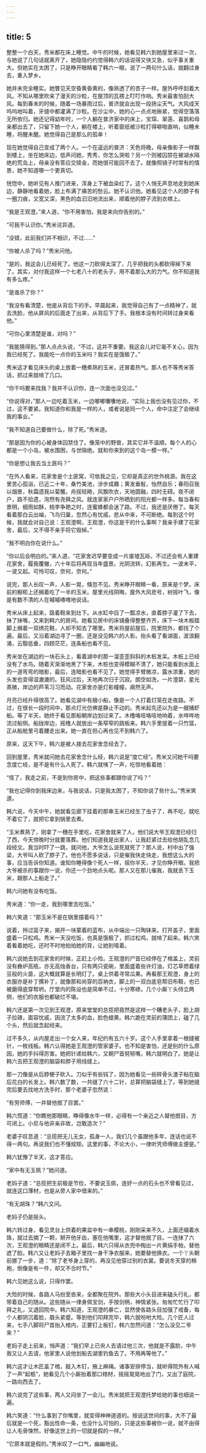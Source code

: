 ```yaml
---
---
---
```

title: 5
---




整整一个白天，秀米都在床上睡觉。中午的时候，她看见韩六到她屋里来过一次，与她说了几句话就离开了，她隐隐约约觉得韩六的话说得又快又急，似乎事关重大。但她实在太困了，只是睁开眼睛看了韩六一眼，说了一两句什么话，就翻过身去，重入梦乡。

她并未完全睡实。她瞥见天空昏黄昏黄的，像熟透了的杏子一样。屋外呼呼刮着大风。不知从哪里吹来了漫天的沙粒，在屋顶的瓦楞上叮叮作响。秀米最害怕刮大风。每到春末的时候，随着一场暴雨过后，普济就会出现一段扬尘天气。大风成天呜呜地叫着，牙缝中都灌满了沙粒。在沙尘中，她的心一点点地揪紧，觉得空落落无所依归。她还记得幼年时，一个人躺在普济家中的床上，宝琛、翠莲、喜鹊和母亲都出去了，只留下她一个人，躺在楼上，听着窗纸被沙粒打得噼啪直响，似睡未睡，将醒未醒。她觉得自己是那么的孤单！

现在她觉得自己变成了两个人。一个在遥远的普济：天色将晚，母亲像影子一样飘到楼上，坐在她床边，低声问她，秀秀，你怎么哭啦？另一个则被囚禁在被湖水隔绝的荒岛上，母亲没有答应交赎金，而她很可能回不去了。就像照镜子时常有的情景，她不知道哪一个更真切。

恍惚中，她听见有人推门进来，浑身上下被血染红了。这个人悄无声息地走到她床边，静静地看着她，脸上布满了痛苦的愁云。她不认识他。她看见这个人的脖子有一圈刀痕，又宽又深，黑色的血汩汩地流出来，顺着他的脖子流到衣襟上。

“我是王观澄。”来人道，“你不用害怕，我是来向你告别的。”

“可我不认识你。”秀米诧异道。

“没错，此前我们并不相识，不过……”

“你被人杀了吗？”秀米问他。

“是的，我这会儿已经死了。他这一刀砍得太深了，几乎把我的头都砍得掉下来了。其实，对付我这样一个七老八十的老头子，用不着那么大的力气。你不知道我有多么疼。”

“是谁杀了你？”

“我没有看清楚，他是从背后下的手。早晨起来，我觉得自己有了一点精神了，就去洗脸，他从屏风的后面走了出来，从背后下了手。我根本没有时间转过身来看他。”

“可你心里清楚是谁，对吗？”

“我能猜得到。”那人点点头说，“不过，这并不重要。我这会儿对它毫不关心，因为我已经死了。我能吃一点你的玉米吗？我实在是饿极了。”

秀米这才看见床头的桌上放着一穗煮熟的玉米，还冒着热气。那人也不等秀米答话，抓过来就啃了几口。

“你干吗要来找我？我并不认识你，连一次面也没见过。”

“你说得对，”那人一边吃着玉米，一边嘟嘟囔囔地说，“实际上我也没有见过你，不过，这不要紧。我知道你和我是一样的人，或者说是同一个人，命中注定了会继续我的事业。”

“我不知道自己要做什么，除了死。”秀米道。

“那是因为你的心被身体囚禁住了。像笼中的野兽，其实它并不温顺。每个人的心都是一个小岛，被水围困，与世隔绝。就和你来到的这个岛一模一样。”

“你是想让我去当土匪吗？”

“在外人看来，花家舍是个土匪窝，可依我之见，它却是真正的世外桃源。我在这里苦心孤诣，已近二十年，桑竹美池，涉步成趣；黄发垂髫，怡然自乐；春阳召我以烟景，秋霜遗我以菊蟹。舟摇轻飏，风飘吹衣，天地圆融，四时无碍。夜不闭户，路不拾遗，洵然有尧舜之风。就连家家户户所晒到的阳光都一样多。每当春和景明，细雨如酥，桃李争艳之时，连蜜蜂都会迷了路。不过，我还是厌倦了。每天看着那白云出岫，飞鸟归巢，忽然心有忧戚，悲从中来，不可断绝。每到这个时候，我就会对自己说：王观澄啊，王观澄，你这是干的什么事啊？我亲手建了花家舍，最后，又不得不亲手将它毁掉。”

“我不明白你在说什么。”

“你以后会明白的。”来人道，“花家舍迟早要变成一片废墟瓦砾，不过还会有人重建花家舍，履我覆辙，六十年后将再现当年盛景。光阴流转，幻影再生。一波未平，一波又起。可怜可叹，奈何，奈何。”

说完，那人长叹一声，人影一晃，倏忽不见。秀米睁开眼睛一看，原来是个梦。床前的橱柜上还搁着吃了一半的玉米。屋里光线阴晦，屋外大风悲号，树摇叶飞，像是有数不清的人在嘁嘁喳喳地说话。

秀米从床上起来，趿着鞋来到灶下。从水缸中舀了一瓢凉水，直着脖子灌了下去，抹了抹嘴，又来到韩六的房间。她看见房中的床铺叠得整整齐齐，床下一块木板踏脚上搁着一双绣花鞋，人却不知去了哪里。秀米将屋前屋后，院里院外，都找了个遍。最后，又沿着湖边寻了一圈，还是没见韩六的人影。抬头看了看湖面，波浪翻涌，云翳低垂，四顾茫茫，连条船也看不见。





秀米坐在湖边的一块石头上，看着湖中的那一溜歪歪斜斜的木桩发呆。木桩上已经没有了水鸟。随着天渐渐地黑了下来，木桩也变得模糊不清了，她只能看到水面上的一道弯弯的暗影，最后，连暗影也看不见了。她觉得手臂微凉，露水浓重，她的头发也变得湿漉漉的。狂风过后，天地再次归于沉寂。朗空如洗，一片澄碧，星光熹微，岸边的芦苇习习而动。花家舍亦是灯影幢幢，阒然无声。

月亮已经升得很高了。她看见湖中有艘小船，像是一个人打着灯笼在走夜路。不过，在很长一段时间中，那点灯光仿佛是静止不动的。秀米起先还以为是一艘捕虾船。等了半天，她终于看见那船朝岸边划过来了。木橹咯吱咯吱地响着，水哗哗地流过船侧。船拢岸边，摇橹人就放出一条窄窄的跳板来。韩六手里提着一只竹篮，正从船舱里弓着腰走出来。她一直在担心再也见不到韩六了。

原来，这天下午，韩六是被人接去花家舍念经去了。

回到屋里，秀米就问她去花家舍念什么经，韩六说是“度亡经”。秀米又问她干吗要念度亡经，是不是有什么人死了。韩六就咦了一声，吃惊地看着她：

“怪了，我走之前，不是到你房中，把这些事都跟你说了吗？”

“我也记得你到我床边来，与我说话，只是我太困了，不知你说了些什么。”秀米笑道。

韩六说，今天中午，她就看见廊下挂着的那串玉米已经生了虫子了，再不吃，就吃不着它了，就把它拿到锅里去煮。

“玉米煮熟了，刚拿了一穗在手里吃，花家舍就来了人，他们说大爷王观澄已经归了西，今天傍晚时分就要落葬。他们知道我是出家人，让我赶紧过去给他胡乱念几段经文。我当时吓了一跳，就问他，大爷怎么说死就死了？那人说，村中出了强梁，大爷叫人砍了脖子了。他也不愿多说话，只是催我快走快走，我想这么大的事，应当告诉你知道。谁知你睡得像个死人一样，摇你半天，才见你睁开眼。我把大爷被杀的事跟你一说，你还一个劲地点头呢。那人又在那儿催我，我就丢下玉米，跟那人上船走了。”

韩六问她有没有吃饭。

秀米道：“你一走，我到哪里去吃饭。”

韩六笑道：“那玉米不是在锅里摆着吗？”

说着，拎过篮子来，揭开一块蒙着的蓝布，从中端出一只陶钵来。打开盖子，里面盛着一只松鸡。秀米一天没吃饭，也真是饿极了，抓过松鸡，就啃了起来。韩六笑着看着她吃，还时不时地拍拍她的背，让她别噎着。

韩六说她去到花家舍的时候，正赶上小殓。王观澄的尸首已经停在了棺盖上，灵前没有彝炉高瓶，亦无高烛香台，只有两只瓷碗，里面盛着些许灯油，灯芯草燃着绿豆般的火苗，这大概就算是长明灯了。桌上供着寻常瓜果。再看那王观澄，身上的衣服亦是补丁摞补丁，就像那和尚穿的百衲衣，脚上的一双白底皂帮旧布鞋，也已被磨得底穿帮坍。厅堂内的陈设也是简单不过，十分寒碜。几个小厮丫头侍立两侧，他们的衣服也都破烂不堪。

韩六还是第一次见到王观澄，原来堂堂的总揽把竟然是这样一个糟老头子，脸上胡子拉碴，面容忧戚，因流了太多的血，脸色蜡黄。韩六跪在灵前的蒲团上，磕了几个头，然后就念起经来。

过不多久，从内屋走出一个女人来，年纪约有五六十岁。这个人手里拿着一根缝被针，一枚线板。韩六认得她是王观澄的管家婆子。也不知是害怕，还是别的什么原因，她的手抖得厉害。她把针递给韩六，又朝尸首努努嘴，韩六就明白了。她是让韩六去把王观澄的脑袋和脖子用线缝上。

那一刀像是从后脖梗子砍入。刀似乎有些钝了，因为她看见一些碎骨头渣子粘在脑后花白的长发上。韩六数了数，一共缝了六十二针，总算把脑袋缝上了。等到她缝完后要去找地方洗手时，那个老婆子忽然说：

“有劳师傅，一并替他抿了目罢。”

韩六慌道：“你瞧他那眼睛，睁得像水牛一样，必得有一个亲近之人替他抿目，方可闭上。小尼与他非亲非故，岂敢造次？”

老婆子叹息道：“总揽把无儿无女，孤身一人，我们几个虽跟他多年，连话也说不得一两句。再说我们也不懂规矩。这里的事，不论大小，一律听凭师傅做主便是。”

韩六犹豫了半天，这才答应。

“家中有无玉佩？”她问道。

老妈子道：“总揽把生前极是节俭，不要说玉佩，连好一点的石头也不曾看见过，就连这口薄材，也是从旁人家中借来的。”

“有无胡珠？”韩六又问。

老妈子仍是摇头。

韩六转过身，看见灵台上供着的果盆中有一串樱桃，刚刚采来不久，上面还缀着水珠，就过去摘了一颗，掰开他牙齿，塞在他嘴里，这才替他抿了目。一连抹了六次，王观澄的眼睛还是闭不上。最后，韩六只得从衣兜中掏出一片黄绢手帕，替他遮了脸。韩六又让老妈子去箱子里找一身干净衣服来，她要替他换衣。一个丫头朝前挪了一步，道：“除了老爷身上穿的，再没见他穿过别的衣裳。要说冬天穿的棉袍，倒像是有一件，却又不合时节。”

韩六见她这么说，只得作罢。

大殓的时候，各路人马纷至沓来，全都聚在院外。那些大小头目进来磕头行礼，都带着自己的随从。这些随从一律身佩宝剑，手按剑柄，神情紧张。匆匆忙忙行了叩拜之礼，又退回院中。韩六知道，王观澄的暴亡，显然使各路头目加强了戒备，每个人都阴沉着脸，眉头紧蹙。等到他们叩拜完毕，韩六就吩咐大殓。几个匠人过来，七手八脚将尸首抬入棺内，正要钉上板钉，韩六忽然问道：“怎么没见二爷来？”

老妈子走上前来，悄声道：“我们早上已央人去请过他三次，他就是不露脸，中午我又让人去请，他家里人说他划船去湖里钓鱼去了。不用再等他了。”

韩六这才让木匠盖了棺，敲入木钉，掖上麻绳。诸事安排停当，就听得院外有人喊了一声“起柩”，她看见几个小厮抬着那口棺材，摇摇晃晃地出了门，又出了庭院，一路向西去了。





韩六说完了这些事，两人又闷坐了一会儿。秀米就把王观澄托梦给她的事也细说一遍。

韩六笑道：“什么事到了你嘴里，就变得神神道道的。按说这世间的事，大不了最后就是一个死，豁出性命一条，也没什么可怕的，只是这些事被你一说，就不由得让人毛骨悚然，好像这世上的一切就是假的一样。”

“它原本就是假的。”秀米叹了一口气，幽幽地说。